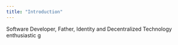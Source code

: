 ---
title: "Introduction"
---

Software Developer, Father, Identity and Decentralized Technology enthusiastic g